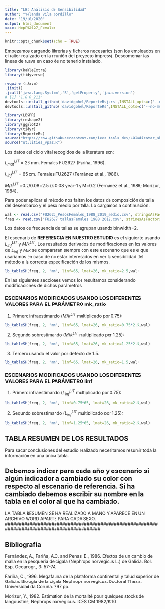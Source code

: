 ```yaml
---
title: "LBI Análisis de Sensibilidad"
author: "Yolanda Vila Gordillo"
date: "19/10/2020"
output: html_document
case: NepFU2627_Females
---
```


```r
knitr::opts_chunk$set(echo = TRUE)
```


Empezamos cargando librerías y ficheros necesarios (son los empleados en el taller realizado en la reunión del proyecto Impress). Descomentar las líneas de rJava en caso de no tenerlo instalado.

```r
library(kableExtra)
library(tidyverse)

require (rJava)
.jinit()
.jcall('java.lang.System','S','getProperty','java.version')
# [1] "1.8.0_211"
devtools::install_github('davidgohel/ReporteRsjars',INSTALL_opts=c("--no-multiarch"))
devtools::install_github('davidgohel/ReporteRs',INSTALL_opts=c("--no-multiarch"))
```

 

```r
library(LBSPR) 
library(reshape2)
library(ggplot2) 
library(tidyr)
library(ReporteRs) 
source("https://raw.githubusercontent.com/ices-tools-dev/LBIndicator_shiny/master/utilities.R") 
source("utilities_vpaz.R") 
```




Los datos del ciclo vital recogidos de la literatura son:

$L_{mat}^{LIT}$ = 26 mm. Females FU2627 (Fariña, 1996).   

$L_{inf}^{LIT}$ = 65 cm. Females FU2627 (Fernánez et al., 1986).     

${M/k}^{LIT}$ =0.2/0.08=2.5 (k 0.08 year-1 y M=0.2 (Fernánez et al., 1986; Morizur, 1984).


Para poder aplicar el método nos faltan los  datos de composición de talla del desembarco y el peso medio por talla. Lo cargamos a continuación.
  
```r
wal <- read.csv("FU2627_PesosFemales_1988_2019_medio.csv", stringsAsFactors = FALSE)
freq <- read.csv("FU2627_tallasFemales_1988_2019.csv", stringsAsFactors = FALSE)
```

Los datos de frecuencia de tallas se agrupan usando binwidth=2.

El escenario de **REFERENCIA EN NUESTRO ESTUDIO** es el siguiente usando $L_{inf}^{LIT}$ y ${M/k}^{LIT}$. Los resultados derivados de modificaciones en los valores de $L_{inf}$ y ${M/k}$ se compararan siempre con este escenario que es el que usaríamos en caso de no estar interesados en ver la sensibilidad del método a la correcta especificación de los mismos.

```r
lb_tableSH(freq, 2, "mm", linf=65, lmat=26, mk_ratio=2.5,wal)
```

En las siguientes secciones vemos los resultamos considerando modificaciones de dichos parámetros.

### ESCENARIOS MODIFICADOS USANDO LOS DIFERENTES VALORES PARA EL PARÁMETRO mk_ratio

1. Primero infraestimando (${M/k}^{LIT}$ multiplicado por 0.75):

```r
lb_tableSH(freq, 2, "mm", linf=65, lmat=26, mk_ratio=0.75*2.5,wal)
```

2. Segundo sobrestimando (${M/k}^{LIT}$ multiplicado por 1.25):

```r
lb_tableSH(freq, 2, "mm", linf=65, lmat=26, mk_ratio=1.25*2.5,wal)
```

3. Tercero usando el valor por defecto de 1.5.

```r
lb_tableSH(freq, 2, "mm", linf=65, lmat=26, mk_ratio=1.5,wal)
```


### ESCENARIOS MODIFICADOS USANDO LOS DIFERENTES VALORES PARA EL PARÁMETRO linf

1. Primero infraestimando ($L_{inf}^{LIT}$ multiplicado por 0.75):

```r
lb_tableSH(freq, 2, "mm", linf=0.75*65, lmat=26, mk_ratio=2.5,wal)
```

2. Segundo sobrestimando ($L_{inf}^{LIT}$ multiplicado por 1.25):

```r
lb_tableSH(freq, 2, "mm", linf=1.25*65, lmat=26, mk_ratio=2.5,wal)
```


## TABLA RESUMEN DE LOS RESULTADOS

Para sacar conclusiones del estudio realizado necesitamos resumir toda la información en una única tabla.

## Debemos indicar para cada año y escenario si algún indicador a cambiado su color con respecto al escenario de referencia. Si ha cambiado debemos escribir su nombre en la tabla en el color al que ha cambiado.

LA TABLA RESUMEN SE HA REALIZADO A MANO Y APARECE EN UN ARCHIVO WORD APARTE PARA CADA SEXO.
###########################################################################################



## Bibliografía

Fernández, A., Fariña, A.C. and Penas, E., 1986. Efectos de un cambio de malla en la pesquería de cigala (Nephrops norvegicus L.) de Galicia. Bol. Esp. Oceanogr., 3: 57-74.

Fariña, C., 1996. Megafauna de la plataforma continental y talud superior de Galicia. Biología de la cigala Nephrops norvegicus. Doctoral Thesis. Universidad da Coruña. 297 pp.

Morizur, Y., 1982. Estimation de la mortalité pour quelques stocks de langoustine, Nephrops norvegicus. ICES CM 1982/K:10


